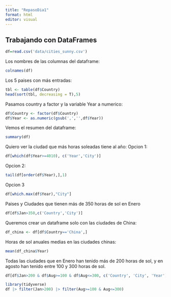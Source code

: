 ```yaml
---
title: "RepasoDia1"
format: html
editor: visual
---
```


## Trabajando con DataFrames

```r

df=read.csv('data/cities_sunny.csv')
```

Los nombres de las columnas del dataframe:

```r
colnames(df)
```

Los 5 paises con más entradas:

```r
tbl <- table(df$Country)
head(sort(tbl, decreasing = T),5)
```

Pasamos country a factor y la variable Year a numerico:

```r
df$Country <- factor(df$Country)
df$Year <- as.numeric(gsub(',','',df$Year))
```

Vemos el resumen del dataframe:

```r
summary(df)
```

Quiero ver la ciudad que más horas soleadas tiene al año: Opcion 1:

```r
df[which(df$Year>=4010), c('Year','City')]
```

Opcion 2:

```r
tail(df[order(df$Year),],1)
```

Opcion 3

```r
df[which.max(df$Year),"City"]
```

Paises y Ciudades que tienen más de 350 horas de sol en Enero

```r
df[df$Jan>350,c('Country','City')]
```

Queremos crear un dataframe solo con las ciudades de China:

```r
df_china <- df[df$Country=='China',]
```

Horas de sol anuales medias en las ciudades chinas:
```r
mean(df_china$Year)
```


Todas las ciudades que en Enero han tenido más de 200 horas de sol, y en agosto han tenido entre 100 y 300 horas de sol.
```r
df[df$Jan>200 & df$Aug>=100 & df$Aug<=300, c('Country', 'City', 'Year')]
```
```r
library(tidyverse)
df |> filter(Jan>200) |> filter(Aug>=100 & Aug<=300)
```
